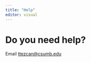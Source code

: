```yaml
---
title: "Help"
editor: visual
---
```


# Do you need help?

Email [ttezcan\@csumb.edu](ttezcan@csumb.edu)
